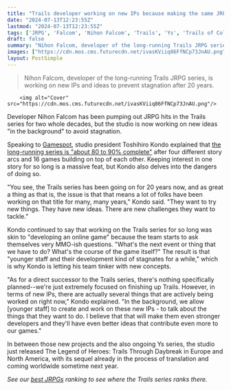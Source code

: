```yaml
---
title: "Trails developer working on new IPs because making the same JRPG giant for 20 years is 'like developing an online game' and 'stagnates' the team"
date: "2024-07-13T12:23:55Z"
lastmod: "2024-07-13T12:23:55Z"
tags: ['JRPG', 'Falcom', 'Nihon Falcom', 'Trails', 'Ys', 'Trails of Cold Steel', 'Trails Through Daybreak']
draft: false
summary: "Nihon Falcom, developer of the long-running Trails JRPG series, is working on new IPs and ideas to prevent stagnation after 20 years."
images: ["https://cdn.mos.cms.futurecdn.net/ivasKViiq86FfNCp73JnAU.png"]
layout: PostSimple
---
```

> Nihon Falcom, developer of the long-running Trails JRPG series, is working on new IPs and ideas to prevent stagnation after 20 years.


        <img alt="Cover" src="https://cdn.mos.cms.futurecdn.net/ivasKViiq86FfNCp73JnAU.png"/>
        
Developer Nihon Falcom has been pumping out JRPG hits in the Trails series for two whole decades, but the studio is now working on new ideas "in the background" to avoid stagnation.

Speaking to [Gamespot](https://www.gamespot.com/articles/whats-next-after-a-20-year-old-rpg-series-ends-ys-and-trails-director-toshihiro-kondo-talks-falcoms-future/1100-6524780/), studio president Toshihiro Kondo explained that [the long-running series is "about 80 to 90% complete"](https://www.gamesradar.com/games/jrpg/after-20-years-one-of-the-longest-running-jrpg-stories-is-about-80-90-complete-and-finally-coming-to-an-end/) after four different story arcs and 16 games building on top of each other. Keeping interest in one story for so long is a massive feat, but Kondo also delves into the dangers of doing so.

"You see, the Trails series has been going on for 20 years now, and as great a thing as that is, the issue is that that means a lot of folks have been working on that title for many, many years," Kondo said. "They want to try new things. They have new ideas. There are new challenges they want to tackle."

Kondo continued to say that working on the Trails series for so long was skin to "developing an online game" because the team starts to ask themselves very MMO-ish questions. "What's the next event or thing that we have to do? What's the course of the game itself?" The result is that "younger staff and their development kind of stagnates for a while," which is why Kondo is letting his team tinker with new concepts. 

"As for a direct successor to the Trails series, there's nothing specifically planned--we're just extremely focused on finishing up Trails. However, in terms of new IPs, there are actually several things that are actively being worked on right now," Kondo explained. "In the background, we allow [younger staff] to create and work on these new IPs - to talk about the things that they want to do. I believe that that will make them even stronger developers and they'll have even better ideas that contribute even more to our games."

In between those new projects and the also ongoing Ys series, the studio just released The Legend of Heroes: Trails Through Daybreak in Europe and North America, with its sequel already in the process of translation and coming worldwide sometime next year.

*See our *[<em>best JRPGs</em>](https://www.gamesradar.com/best-jrpgs/)* ranking to see where the Trails series ranks there.*
        